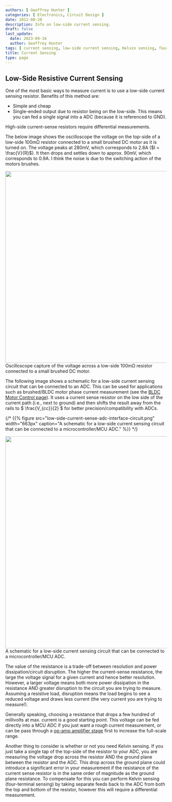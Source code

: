 ```yaml
---
authors: [ Geoffrey Hunter ]
categories: [ Electronics, Circuit Design ]
date: 2012-08-20
description: Info on low-side current sensing.
draft: false
last_update:
  date: 2023-09-16
  author: Geoffrey Hunter
tags: [ current sensing, low-side current sensing, Kelvin sensing, four-terminal sensing, resistor, motor, op-amp ]
title: Current Sensing
type: page
---
```



## Low-Side Resistive Current Sensing

One of the most basic ways to measure current is to use a low-side current sensing resistor. Benefits of this method are:

* Simple and cheap
* Single-ended output due to resistor being on the low-side. This means you can fed a single signal into a ADC (because it is referenced to GND).

<Aside type="tip">
High-side current-sense resistors require differential measurements.
</Aside>

The below image shows the oscilloscope the voltage on the top-side of a low-side 100mΩ resistor connected to a small brushed DC motor as it is turned on. The voltage peaks at 280mV, which corresponds to 2.8A ($I = \frac{V}{R}$). It then drops and settles down to approx. 90mV, which corresponds to 0.9A. I think the noise is due to the switching action of the motors brushes.


<Image src={current_sense_resistor_waveform_showing_dc_motor_turn_on} width="600">Oscilloscope capture of the voltage across a low-side 100mΩ resistor connected to a small brushed DC motor.</Image>

The following image shows a schematic for a low-side current sensing circuit that can be connected to an ADC. This can be used for applications such as brushed/BLDC motor phase current measurement (see the [BLDC Motor Control page](/electronics/circuit-design/bldc-motor-control)). It uses a current sense resistor on the low side of the current path (i.e., next to ground) and then shifts the result away from the rails to $ \frac{V_{cc}}{2} $ for better precision/compatibility with ADCs.

{/* {{% figure src="low-side-current-sense-adc-interface-circuit.png" width="663px" caption="A schematic for a low-side current sensing circuit that can be connected to a microcontroller/MCU ADC."  %}} */}

<Image src={low_side_current_sense_adc_interface_circuit} width="663">A schematic for a low-side current sensing circuit that can be connected to a microcontroller/MCU ADC.</Image>

The value of the resistance is a trade-off between resolution and power dissipation/circuit disruption. The higher the current-sense resistance, the large the voltage signal for a given current and hence better resolution. However, a larger voltage means both more power dissipation in the resistance AND greater disruption to the circuit you are trying to measure. Assuming a resistive load, disruption means the load begins to see a reduced voltage and draws less current (the very current you are trying to measure!).

Generally speaking, choosing a resistance that drops a few hundred of millivolts at max. current is a good starting point. This voltage can be fed directly into a MCU ADC if you just want a rough current measurement, or can be pass through a [op-amp amplifier stage](/electronics/components/op-amps/) first to increase the full-scale range.

Another thing to consider is whether or not you need Kelvin sensing. If you just take a single tap of the top-side of the resistor to your ADC, you are measuring the voltage drop across the resistor AND the ground plane between the resistor and the ADC. This drop across the ground plane could introduce a significant error in your measurement if the resistance of the current sense resistor is in the same order of magnitude as the ground plane resistance. To compensate for this you can perform Kelvin sensing (four-terminal sensing) by taking separate feeds back to the ADC from both the top and bottom of the resistor, however this will require a differential measurement.
